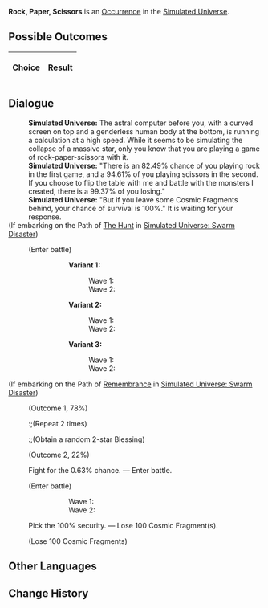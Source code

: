 {{Simulated Universe Event Infobox
|title         = Rock, Paper, Scissors
|image         = Random Event Battle.png
|type          =
|domains_su    = Occurrence
|domains_ext   = Occurrence
|domains_swarm = 
|domains_gng   = 
|requirements  =
|prev          = 
|next          = 
|indexRewards  =
|characters    = 
}}
'''Rock, Paper, Scissors''' is an [[Simulated Universe/Occurrence|Occurrence]] in the [[Simulated Universe]].

==Possible Outcomes==
{| class="article-table"
!Choice
!Result

|}

<!--
==Gameplay Notes==

-->
==Dialogue==
{{Dialogue Start}}
:'''Simulated Universe:''' The astral computer before you, with a curved screen on top and a genderless human body at the bottom, is running a calculation at a high speed. While it seems to be simulating the collapse of a massive star, only you know that you are playing a game of rock-paper-scissors with it.
:'''Simulated Universe:''' "There is an 82.49% chance of you playing rock in the first game, and a 94.61% of you playing scissors in the second. If you choose to flip the table with me and battle with the monsters I created, there is a 99.37% of you losing."
:'''Simulated Universe:''' "But if you leave some Cosmic Fragments behind, your chance of survival is 100%." It is waiting for your response.
;(If embarking on the Path of [[Simulated Universe/Paths#The Hunt|The Hunt]] in [[Simulated Universe: Swarm Disaster]])
:{{SU Special Dialogue|The Hunt|Acutely sense the vulnerabilities of the astral computer.|Break down more dangerous vulnerabilities! Enter battle. After achieving victory, obtain one Enhanced 1-2 star Blessing.}}
:;(Enter battle)
:::'''Variant 1:'''
::::Wave 1: {{Enemy List|Voidranger: Reaver*2/;Voidranger: Distorter*1/}}
::::Wave 2: {{Enemy List|Automaton Beetle*2/;Automaton Spider*1/}}
:::'''Variant 2:'''
::::Wave 1: {{Enemy List|Silvermane Gunner*2/;Silvermane Soldier*2/}}
::::Wave 2: {{Enemy List|Mara-Struck Soldier*2/;Disciples of Sanctus Medicus: Internal Alchemist*1/}}
:::'''Variant 3:'''
::::Wave 1: {{Enemy List|Entranced Ingenium: Obedient Dracolion*2/;Entranced Ingenium: Illumination Dragonfish*1/}}
::::Wave 2: {{Enemy List|Voidranger: Reaver*2/;Voidranger: Eliminator*1/}}
;(If embarking on the Path of [[Simulated Universe/Paths#Remembrance|Remembrance]] in [[Simulated Universe: Swarm Disaster]])
:{{SU Special Dialogue|Remembrance|You remember its rule! Scissors first!|Chance to obtain 2 random 2-star Blessing(s).}}
:;(Outcome 1, 78%)
::;(Repeat 2 times)
::;(Obtain a random 2-star Blessing)
:;(Outcome 2, 22%)
:{{DIcon|Star}} Fight for the 0.63% chance. &mdash; Enter battle.
:;(Enter battle)
:::Wave 1: {{Enemy List|Voidranger: Reaver*2/;Voidranger: Distorter*1/}}
:::Wave 2: {{Enemy List|Automaton Beetle*2/;Automaton Spider*1/}}
:{{DIcon|Star}} Pick the 100% security. &mdash; Lose 100 Cosmic Fragment(s).
:;(Lose 100 Cosmic Fragments)
{{Dialogue End}}

==Other Languages==
{{Other Languages
|en    = Rock, Paper, Scissors
|zhs   = 猜拳游戏
|zht   = 猜拳遊戲
|ja    = じゃんけん
|ko    = 가위바위보
|es    = Piedra, papel o tijera
|fr    = Pierre, papier, ciseaux
|ru    = Камень, ножницы, бумага
|th    = เกมเป่ายิ้งฉุบ
|vi    = Oẳn Tù Tì
|de    = Schere, Stein, Papier
|id    = Batu-Gunting-Kertas
|pt    = Pedra, Papel, Tesoura
}}

==Change History==
{{Change History|1.0}}
